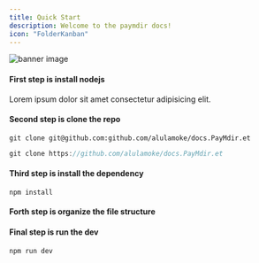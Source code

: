 ```yaml
---
title: Quick Start
description: Welcome to the paymdir docs!
icon: "FolderKanban"
---
```



![banner image](/banner.png)

<Steps>

<Step>

#### First step is install nodejs

<Callout title="New feature" type="info">
  Lorem ipsum dolor sit amet consectetur adipisicing elit.
</Callout>

</Step>
 
<Step>

#### Second step is clone the repo

```shell tab="SSH"
git clone git@github.com:github.com/alulamoke/docs.PayMdir.et
```

```ts tab="HTTPS"
git clone https://github.com/alulamoke/docs.PayMdir.et
```

</Step>

<Step>

#### Third step is install the dependency

```shell title="install the dependency"
npm install
```

</Step>

<Step>

#### Forth step is organize the file structure

<Files>
  <Folder name="app" defaultOpen>
    <File name="layout.tsx" />
    <File name="page.tsx" />
    <File name="global.css" />
  </Folder>
  <Folder name="components" defaultOpen>
    <File name="button.tsx" />
    <File name="tabs.tsx" />
    <File name="dialog.tsx" />
  </Folder>
  <File name="package.json" />
</Files>

</Step>

<Step>

#### Final step is run the dev

```shell
npm run dev
```

</Step>

</Steps>
